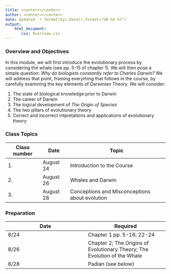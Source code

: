 ```yaml
---
title: <center></center>
author: <center></center>
date: Updated `r format(Sys.Date(),format="%B %d %Y")`
output: 
    html_document:
       css: Overview.css
---
```

### Overview and Objectives

In this module, we will first introduce the evolutionary process by considering the whale (see pp. 5-15 of chapter 1).  We will then pose a simple question: *Why do biologists constantly refer to Charles Darwin?*  We will address that point, framing everything that follows in the course, by carefully examining the key elements of Darwinian Theory.  We will consider:

1.  The state of biological knowledge prior to Darwin
2.  The career of Darwin
3.  The logical development of *The Origin of Species*
4.  The two pillars of evolutionary theory
5.  Correct and incorrect intpretations and applications of evolutionary theory

### Class Topics

Class number|Date|Topic
---|---|---
1.|August 24|Introduction to the Course
2.|August 26|Whales and Darwin
3.|August 28|Conceptions and Misconceptions about evolution

### Preparation

Date|Required
---|---
8/24|Chapter 1 pp. 5-16; 22-24
8/26|Chapter 2; The Origins of Evolutionary Theory; The Evolution of the Whale
8/28|Padian (see below)

